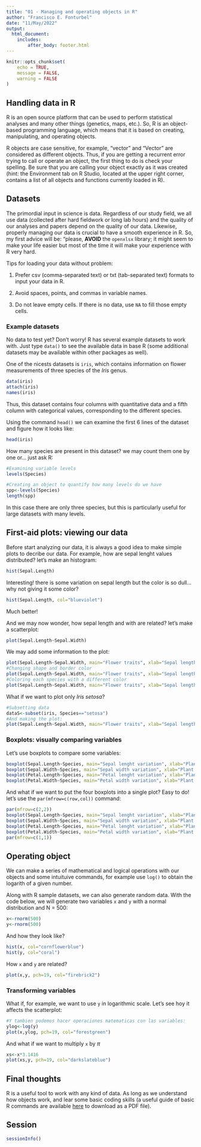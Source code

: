 ```yaml
---
title: "01 - Managing and operating objects in R"
author: "Francisco E. Fonturbel"
date: "11/May/2022"
output: 
  html_document:
    includes:
        after_body: footer.html
---
```


```r
knitr::opts_chunk$set(
	echo = TRUE,
	message = FALSE,
	warning = FALSE
)
```

## Handling data in R

R is an open source platform that can be used to perform statistical analyses and many other things (genetics, maps, etc.). So, R is an object-based programming language, which means that it is based on creating, manipulating, and operating objects.

R objects are case sensitive, for example, "vector" and "Vector" are considered as different objects. Thus, if you are getting a recurrent error trying to call or operate an object, the first thing to do is check your spelling. Be sure that you are calling your object exactly as it was created (hint: the Environment tab on R Studio, located at the upper right corner, contains a list of all objects and functions currently loaded in R).

## Datasets

The primordial input in science is data. Regardless of our study field, we all use data (collected after hard fieldwork or long lab hours) and the quality of our analyses and papers depend on the quality of our data. Likewise, properly managing our data is crucial to have a smooth experience in R. So, my first advice will be: "please, **AVOID** the `openxlsx` library; it might seem to make your life easier but most of the time it will make your experience with R very hard.

Tips for loading your data without problem:

(1) Prefer csv (comma-separated text) or txt (tab-separated text) formats to input your data in R.

(2) Avoid spaces, points, and commas in variable names.

(3) Do not leave empty cells. If there is no data, use `NA` to fill those empty cells.


### Example datasets

No data to test yet? Don't worry! R has several example datasets to work with. Just type `data()` to see the available data in base R (some additional datasets may be available within other packages as well).

One of the nicests datasets is `iris`, which contains information on flower measurements of three species of the _Iris_ genus.

```r
data(iris)
attach(iris)
names(iris)
```

Thus, this dataset contains four columns with quantitative data and a fifth column with categorical values, corresponding to the different species.

Using the command `head()` we can examine the first 6 lines of the dataset and figure how it looks like:

```r
head(iris)
```

How many species are present in this dataset? we may count them one by one or... just ask R:

```r
#Examining variable levels
levels(Species)

#Creating an object to quantify how many levels do we have
spp<-levels(Species)
length(spp)
```

In this case there are only three species, but this is particularly useful for large datasets with many levels.

## First-aid plots: viewing our data

Before start analyzing our data, it is always a good idea to make simple plots to decribe our data. For example, how are sepal lenght values distributed? let's make an histogram:

```r
hist(Sepal.Length)
```

Interesting! there is some variation on sepal length but the color is so dull... why not giving it some color?

```r
hist(Sepal.Length, col="blueviolet")
```

Much better!

And we may now wonder, how sepal length and with are related? let's make a scatterplot:

```r
plot(Sepal.Length~Sepal.Width)
```

We may add some information to the plot:

```r
plot(Sepal.Length~Sepal.Width, main="Flower traits", xlab="Sepal length", ylab="Sepal width", col="dodgerblue2", pch=19)
#Changing shape and border color
plot(Sepal.Length~Sepal.Width, main="Flower traits", xlab="Sepal length", ylab="Sepal width", col="yellow", bg="blueviolet", pch=24)
#Coloring each species with a different color
plot(Sepal.Length~Sepal.Width, main="Flower traits", xlab="Sepal length", ylab="Sepal width", col=iris$Species, pch=19)
```


What if we want to plot only _Iris setosa_?

```r
#Subsetting data
dataS<-subset(iris, Species=="setosa")
#And making the plot:
plot(Sepal.Length~Sepal.Width, main="Flower traits", xlab="Sepal length", ylab="Sepal width", col="dodgerblue2", pch=19, data=dataS)
```

### Boxplots: visually comparing variables

Let's use boxplots to compare some variables:

```r
boxplot(Sepal.Length~Species, main="Sepal lenght variation", xlab="Plant species", ylab="Sepal lenght")
boxplot(Sepal.Width~Species, main="Sepal width variation", xlab="Plant species", ylab="Sepal width")
boxplot(Petal.Length~Species, main="Petal lenght variation", xlab="Plant species", ylab="Petal lenght")
boxplot(Petal.Width~Species, main="Petal width variation", xlab="Plant species", ylab="Petal width")
```

And what if we want to put the four boxplots into a single plot? Easy to do! let's use the `par(mfrow=c(row,col))` command:

```r
par(mfrow=c(2,2))
boxplot(Sepal.Length~Species, main="Sepal lenght variation", xlab="Plant species", ylab="Sepal lenght")
boxplot(Sepal.Width~Species, main="Sepal width variation", xlab="Plant species", ylab="Sepal width")
boxplot(Petal.Length~Species, main="Petal lenght variation", xlab="Plant species", ylab="Petal lenght")
boxplot(Petal.Width~Species, main="Petal width variation", xlab="Plant species", ylab="Petal width")
par(mfrow=c(1,1))
```


## Operating object

We can make a series of mathematical and logical operations with our objects and some intuituive commands, for example use `log()` to obtain the logarith of a given number.

Along with R sample datasets, we can also generate random data. With the code below, we will generate two variables `x` and `y` with a normal distribution and N = 500:

```r
x<-rnorm(500)
y<-rnorm(500)
```

And how they look like?

```r
hist(x, col="cornflowerblue")
hist(y, col="coral")
```

How `x` and `y` are related?

```r
plot(x,y, pch=19, col="firebrick2")
```

### Transforming variables

What if, for example, we want to use `y` in logarithmic scale. Let's see hoy it affects the scatterplot:

```r
#Y tambien podemos hacer operaciones matematicas con las variables:
ylog<-log(y)
plot(x,ylog, pch=19, col="forestgreen")
```

And what if we want to multiply `x` by $\pi$

```r
xs<-x*3.1416
plot(xs,y, pch=19, col="darkslateblue")
```


## Final thoughts

R is a useful tool to work with any kind of data. As long as we understand how objects work, and lear some basic coding skills (a useful guide of basic R commands are available [here](https://iqss.github.io/dss-workshops/R/Rintro/base-r-cheat-sheet.pdf) to download as a PDF file).

## Session

```r
sessionInfo()
```